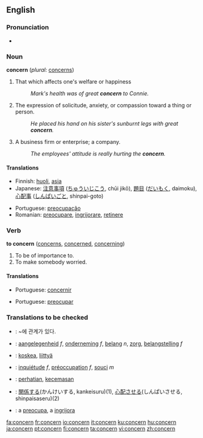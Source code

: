 ==English==

===Pronunciation===
*{{audio|en-us-concern.ogg|Audio (US)}}


===Noun===
'''concern'''  (''plural:'' [[concerns]])
# That which affects one's welfare or happiness
#:''Mark's health was of great '''concern''' to Connie.''
# The expression of solicitude, anxiety, or compassion toward a thing or person.
#:''He placed his hand on his sister's sunburnt legs with great '''concern'''.''
# A business firm or enterprise; a company.
#:''The employees' attitude is really hurting the '''concern'''.''

====Translations====
{{trans-top|That which affects one's welfare or happiness}}
*Finnish: [[huoli]], [[asia]]
*Japanese: [[注意事項]] ([[ちゅういじこう]], chūi jikō), [[題目]] ([[だいもく]], daimoku), [[心配事]] ([[しんぱいごと]], shinpai-goto)
{{trans-mid}}
*Portuguese: [[preocupação]] {{f}}
*Romanian: [[preocupare]], [[ingrijorare]], [[retinere]]
{{trans-bottom}}

===Verb===
'''to concern'''  ([[concerns]], [[concerned]], [[concerning]])
#To be of importance to.
#To make somebody worried.

====Translations====
{{trans-top|to be of importance to}}
*Portuguese: [[concernir]]
{{trans-mid}}
{{trans-bottom}}

{{trans-top|to make somebody worried}}
*Portuguese: [[preocupar]]
{{trans-mid}}
{{trans-bottom}}

===Translations to be checked===
{{checktrans}}
*{{ttbc|Korean}}: ~에 관계가 있다.
*{{ttbc|Dutch}}: [[aangelegenheid]] ''f'', [[onderneming]] ''f'', [[belang]] ''n'', [[zorg]], [[belangstelling]] ''f''
*{{ttbc|Finnish}}: [[koskea]], [[liittyä]]
*{{ttbc|French}}: [[inquiétude]] ''f'', [[préoccupation]] ''f'', [[souci]] ''m''
*{{ttbc|Indonesian}}: [[hati|perhatian]], [[cemas|kecemasan]]
*{{ttbc|Japanese}}: [[関係]]する(かんけいする, kankeisuru)(1), [[心配]]させる(しんぱいさせる, shinpaisaseru)(2)
*{{ttbc|Romanian}}: a [[preocupa]], a [[ingrijora]]

[[fa:concern]]
[[fr:concern]]
[[io:concern]]
[[it:concern]]
[[ku:concern]]
[[hu:concern]]
[[ja:concern]]
[[pt:concern]]
[[fi:concern]]
[[ta:concern]]
[[vi:concern]]
[[zh:concern]]